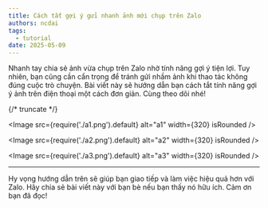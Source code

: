```yaml
---
title: Cách tắt gợi ý gửi nhanh ảnh mới chụp trên Zalo
authors: ncdai
tags:
  - tutorial
date: 2025-05-09
---
```


Nhanh tay chia sẻ ảnh vừa chụp trên Zalo nhờ tính năng gợi ý tiện lợi. Tuy nhiên, bạn cũng cần cẩn trọng để tránh gửi nhầm ảnh khi thao tác không đúng cuộc trò chuyện. Bài viết này sẽ hướng dẫn bạn cách tắt tính năng gợi ý ảnh trên điện thoại một cách đơn giản. Cùng theo dõi nhé!

{/* truncate */}

<Image
  src={require('./a1.png').default}
  alt="a1"
  width={320}
  isRounded
/>

<Image
  src={require('./a2.png').default}
  alt="a2"
  width={320}
  isRounded
/>

<Image
  src={require('./a3.png').default}
  alt="a3"
  width={320}
  isRounded
/>

---

Hy vọng hướng dẫn trên sẽ giúp bạn giao tiếp và làm việc hiệu quả hơn với Zalo. Hãy chia sẻ bài viết này với bạn bè nếu bạn thấy nó hữu ích. Cảm ơn bạn đã đọc!
